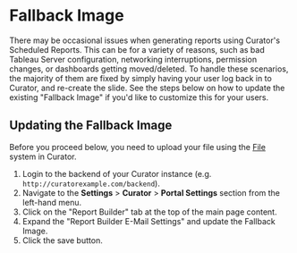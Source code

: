 # Fallback Image

There may be occasional issues when generating reports using Curator's Scheduled Reports.  This can be for a variety of
reasons, such as bad Tableau Server configuration, networking interruptions, permission changes, or dashboards getting
moved/deleted.  To handle these scenarios, the majority of them are fixed by simply having your user log back in to
Curator, and re-create the slide.  See the steps below on how to update the existing "Fallback Image" if you'd like to
customize this for your users.

## Updating the Fallback Image

Before you proceed below, you need to upload your file using the [File](https://curator.interworks.com/page/kb/site-content-designfiles/files/1077)
system in Curator.

1. Login to the backend of your Curator instance (e.g. `http://curatorexample.com/backend`).
2. Navigate to the **Settings** > **Curator** > **Portal Settings** section from the left-hand menu.
3. Click on the "Report Builder" tab at the top of the main page content.
4. Expand the "Report Builder E-Mail Settings" and update the Fallback Image.
5. Click the save button.
